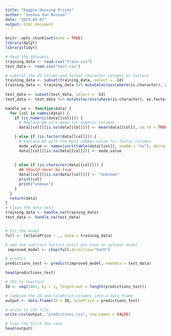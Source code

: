 ```yaml
---
title: "Kaggle-Housing Prices"
author: "Joshua Van Rossum"
date: "2025-01-07"
output: html_document
---
```


```r
knitr::opts_chunk$set(echo = TRUE)
library(dplyr)
library(tidyr)
```

```r
# Read the datasets
training_data <- read.csv("train.csv")
test_data <- read.csv("test.csv")

# subtrat the ID column and format character columns as factors
training_data <- subset(training_data, select = -Id)
training_data <- training_data %>% mutate(across(where(is.character), as.factor))
  
test_data <- subset(test_data, select = -Id)
test_data <- test_data %>% mutate(across(where(is.character), as.factor))
```


```r
handle_na <- function(data) {
  for (col in names(data)) {
    if (is.numeric(data[[col]])) {
      # Replace NA with mean for numeric columns
      data[[col]][is.na(data[[col]])] <- mean(data[[col]], na.rm = TRUE)

    } else if (is.factor(data[[col]])) {
      # Replace NA with the most common value for factor columns
      mode_value <- names(sort(table(data[[col]], useNA = "no"), decreasing = TRUE))[1]
      data[[col]][is.na(data[[col]])] <- mode_value
      
      
    } else if (is.character(data[[col]])) {
      ## Should never be true
      data[[col]][is.na(data[[col]])] <- "Unknown"
      print(col)
      print("unkown")
    }
  }
  return(data)
}
# Clean the data sets
training_data <- handle_na(training_data)
test_data <- handle_na(test_data)


# Fit the model
full <- lm(SalePrice ~ ., data = training_data)
```

```r
# add and subtract factors until you have an optimal model
 improved_model <- step(full,direction="both")

```

```r
# predict 
predictions_test <- predict(improved_model, newdata = test_data)

head(predictions_test)
```
```r
# IDS to reattach 
ID <- seq(1461, by = 1, length.out = length(predictions_test))

# Combine the ID and SalePrice columns into a data frame
output <- data.frame(ID = ID, SalePrice = predictions_test)

# write to CSV file
write.csv(output, "predictions.csv", row.names = FALSE)

# View the first few rows
head(output)
```

